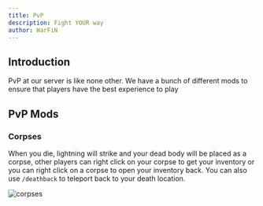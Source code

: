 ```yaml
---
title: PvP
description: Fight YOUR way
author: WarFiN
---
```


## Introduction

PvP at our server is like none other. We have a bunch of different mods to ensure that players have the best experience to play

## PvP Mods

### Corpses

When you die, lightning will strike and your dead body will be placed as a corpse, other players can right click on your corpse to get your inventory or you can right click on a corpse to open your inventory back. You can also use ```/deathback``` to teleport back to your death location.

![corpses](https://github.com/WarFiN123/docs-bugattipvp/blob/f4cd880f1d349cee3cf5e0824244e1de8197a155/contents/docs/usage/pvp/corpse.png?raw=true)